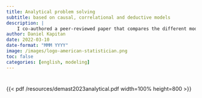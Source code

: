 ```yaml
---
title: Analytical problem solving
subtitle: based on causal, correlational and deductive models
description: |
    I co-authored a peer-reviewed paper that compares the different modeling approaches for analytical problem solving.
author: Daniel Kapitan
date: 2022-03-10
date-format: "MMM YYYY"
image: /images/logo-american-statistician.png
toc: false
categories: [english, modeling]
---
```


#

{{< pdf /resources/demast2023analytical.pdf width=100% height=800 >}}


